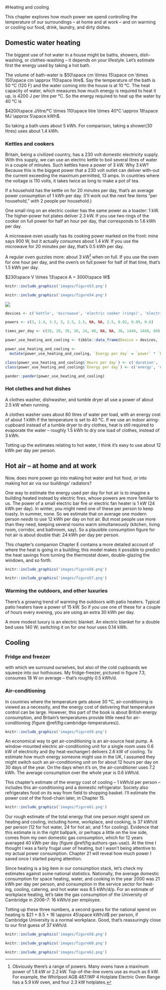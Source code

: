 #Heating and cooling

This chapter explores how much power we spend controlling the temperature of
our surroundings – at home and at work – and on warming or cooling our food,
drink, laundry, and dirty dishes.

Domestic water heating
----------------------

The biggest use of hot water in a house might be baths, showers, dish-washing,
or clothes-washing – it depends on your lifestyle. Let's estimate first the
energy used by taking a hot bath.

The volume of bath-water is $50\space cm \times 15\space cm \times 150\space cm
\approx 110\space litre$. Say the temperature of the bath is 50 °C (120 F) and
the water coming into the house is at 10 °C. The heat capacity of water, which
measures how much energy is required to heat it up, is 4200 J per litre per °C.
So the energy required to heat up the water by 40 °C is

$4200\space J/litre/°C \times 110\space litre \times 40°C \approx 18\space MJ \approx 5\space kWh$.

So taking a bath uses about 5 kWh. For comparison, taking a shower(30 litres)
uses about 1.4 kWh.

### Kettles and cookers

Britain, being a civilized country, has a 230 volt domestic electricity supply.
With this supply, we can use an electric kettle to boil several litres of water
in a couple of minutes. Such kettles have a power of 3 kW. Why 3 kW? Because
this is the biggest power that a 230 volt outlet can deliver with-out the
current exceeding the maximum permitted, 13 amps. In countries where the
voltage is 110 volts, it takes twice as long to make a pot of tea.

If a household has the kettle on for 20 minutes per day, that's an average
power consumption of 1 kWh per day. (I'll work out the next few items "per
household," with 2 people per household.)

One small ring on an electric cooker has the same power as a toaster: 1 kW. The
higher-power hot plates deliver 2.3 kW. If you use two rings of the cooker on
full power for half an hour per day, that corresponds to 1.6 kWh per day.

A microwave oven usually has its cooking power marked on the front: mine says
900 W, but it actually *consumes* about 1.4 kW. If you use the microwave for 20
minutes per day, that's 0.5 kWh per day.

A regular oven guzzles more: about 3 kW^[Obviously there’s a range of powers.
Many ovens have a maximum power of 1.8 kW or 2.2 kW. Top-of-the-line ovens use
as much as 6 kW. For example, the Whirlpool AGB 487/WP 4 Hotplate Electric Oven
Range has a 5.9 kW oven, and four 2.3 kW hotplates.] when on full. If you use
the oven for one hour per day, and the oven's on full power for half of that
time, that's 1.5 kWh per day.

$230\space V \times 13\space A = 3000\space W$

```r
knitr::include_graphics('images/figure53.png')
```

```r
knitr::include_graphics('images/figure54.png')
```

![](images/figure55.png)

```r
devices <- c('kettle', 'microwave', 'electric cooker (rings)', 'electric oven', 'washing machine', 'tumble dryer', 'airing-cupboard drying', 'washing-line drying', 'dishwasher', 'refrigerator', 'freezer', 'air-conditioning')

powers <- c(3, 1.4, 3.3, 3, 2.5, 2.5, NA, NA, 2.5, 0.02, 0.09, 0.6)

times_per_day <- c(20, 20, 30, 30, 24, 48, NA, NA, 36, 1440, 1440, 60)

power_use_heating_and_cooling <- tibble::data_frame(Device = devices, `power` = powers, `Hours per day` = times_per_day / 60)

power_use_heating_and_cooling <-
  mutate(power_use_heating_and_cooling, `Energy per day` = `power` * `Hours per day`)

class(power_use_heating_and_cooling$`Hours per day`) <- c('duration', 'numeric')
class(power_use_heating_and_cooling$`Energy per day`) <- c('energy', 'numeric')

pander::pander(power_use_heating_and_cooling)
```

### Hot clothes and hot dishes

A clothes washer, dishwasher, and tumble dryer all use a power of about 2.5 kW
when running.

A clothes washer uses about 80 litres of water per load, with an energy cost of
about 1 kWh if the temperature is set to 40 °C. If we use an indoor
airing-cupboard instead of a tumble dryer to dry clothes, heat is still
required to evaporate the water – roughly 1.5 kWh to dry one load of clothes,
instead of 3 kWh.

Totting up the estimates relating to hot water, I think it's easy to use about
12 kWh per day per person.

Hot air – at home and at work
-----------------------------

Now, does more power go into making hot water and hot food, or into making hot
air via our buildings' radiators?

One way to estimate the energy used per day for hot air is to imagine a
building heated instead by electric fires, whose powers are more familiar to
us. The power of a small electric bar fire or electric fan heater is 1 kW (24
kWh per day). In winter, you might need one of these per person to keep toasty.
In summer, none. So we estimate that on average one modern person *needs* to
use 12 kWh per day on hot air. But most people use more than they need, keeping
several rooms warm simultaneously (kitchen, living room, corridor, and
bathroom, say). So a plausible consumption figure for hot air is about double
that: 24 kWh per day per person.

This chapter's companion Chapter E contains a more detailed account of where
the heat is going in a building; this model makes it possible to predict the
heat savings from turning the thermostat down, double-glazing the windows, and
so forth.

```r
knitr::include_graphics('images/figure56.png')
```

```r
knitr::include_graphics('images/figure57.png')
```


### Warming the outdoors, and other luxuries

There's a growing trend of warming the outdoors with patio heaters. Typical
patio heaters have a power of 15 kW. So if you use one of these for a couple of
hours every evening, you are using an extra 30 kWh per day.

A more modest luxury is an electric blanket. An electric blanket for a double
bed uses 140 W; switching it on for one hour uses 0.14 kWh.

Cooling
-------

### Fridge and freezer


with which we surround ourselves, but also of the cold cupboards we squeeze
into our hothouses. My fridge-freezer, pictured in figure 7.3, consumes 18 W on
average – that's roughly 0.5 kWh/d.

### Air-conditioning

In countries where the temperature gets above 30 °C, air-conditioning
is viewed as a necessity, and the energy cost of delivering that
temperature control can be large. However, this part of the book is about
British energy consumption, and Britain's temperatures provide little
need for air-conditioning (figure \@ref(fig:cambridge-temperatures)).

```r
knitr::include_graphics('images/figure59.png')
```

An economical way to get air-conditioning is an air-source heat pump. A
window-mounted electric air-conditioning unit for a single room uses 0.6
kW of electricity and (by heat-exchanger) delivers 2.6 kW of cooling.
To estimate how much energy someone might use in the UK, I assumed
they might switch such an air-conditioning unit on for about 12 hours per
day on 30 days of the year. On the days when it's on, the air-conditioner
uses 7.2 kWh. The average consumption over the whole year is 0.6 kWh/d.

This chapter's estimate of the energy cost of cooling – 1 kWh/d per person –
includes this air-conditioning and a domestic refrigerator. Society also
refrigerates food on its way from field to shopping basket. I’ll estimate the
power cost of the food-chain later, in Chapter 15.

```r
knitr::include_graphics('images/figure61.png')
```

Our rough estimate of the total energy that one person might spend on heating
and cooling, including home, workplace, and cooking, is 37 kWh/d per person (12
for hot water, 24 for hot air, and 1 for cooling).  Evidence that this estimate
is in the right ballpark, or perhaps a little on the low side, comes from my
own domestic gas consumption, which for 12 years averaged 40 kWh per day
(figure \@ref(fig:authors-gas-use)). At the time I thought I was a fairly
frugal user of heating, but I wasn’t being attentive to my actual power
consumption. Chapter 21 will reveal how much power I saved once I started
paying attention.

Since heating is a big item in our consumption stack, let’s check my estimates
against some national statistics. Nationally, the average domestic consumption
for space heating, water, and cooking in the year 2000 was 21 kWh per day per
person, and consumption in the service sector for heat- ing, cooling, catering,
and hot water was 8.5 kWh/d/p. For an estimate of workplace heating, let’s take
the gas consumption of the University of Cambridge in 2006–7: 16 kWh/d per
employee.

Totting up these three numbers, a second guess for the national spend on
heating is $21 + 8.5 + 16 \approx 45\space kWh/d$ per person, if Cambridge
University is a normal workplace. Good, that’s reassuringly close to our first
guess of 37 kWh/d.



```r
knitr::include_graphics('images/figure58.png')
```

```r
knitr::include_graphics('images/figure60.png')
```

```r
knitr::include_graphics('images/figure62.png')
```

